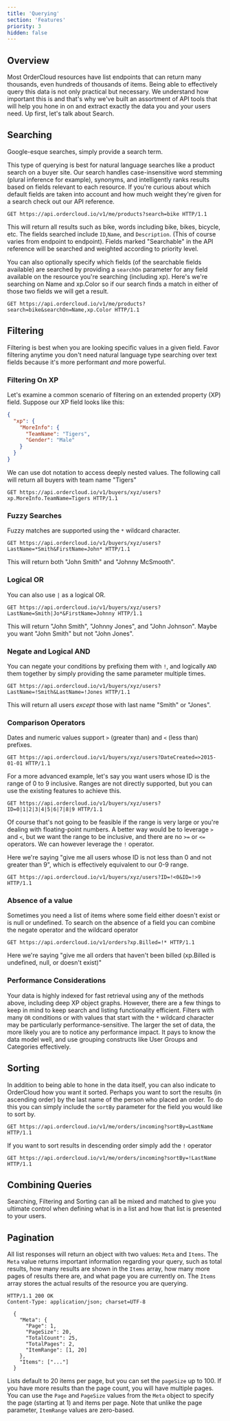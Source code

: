 ```yaml
---
title: 'Querying'
section: 'Features'
priority: 3
hidden: false
---
```



## Overview

Most OrderCloud resources have list endpoints that can return many thousands, even hundreds of thousands of items. Being able to effectively query this data is not only practical but necessary. We understand how important this is and that's why we've built an assortment of API tools that will help you hone in on and extract exactly the data you and your users need. Up first, let's talk about Search.

## Searching

Google-esque searches, simply provide a search term.

This type of querying is best for natural language searches like a product search on a buyer site. Our search handles case-insensitive word stemming (plural inference for example), synonyms, and intelligently ranks results based on fields relevant to each resource. If you're curious about which default fields are taken into account and how much weight they're given for a search check out our <Link to="/api-reference">API reference</Link>.

```http
GET https://api.ordercloud.io/v1/me/products?search=bike HTTP/1.1
```

This will return all results such as bike, words including bike, bikes, bicycle, etc. The fields searched include `ID`,`Name`, and `Description`. (This of course varies from endpoint to endpoint). Fields marked "Searchable" in the API reference will be searched and weighted according to priority level.

You can also optionally specify which fields (of the searchable fields available) are searched by providing a `searchOn` parameter for any field available on the resource you're searching (including xp). Here's we're searching on Name and xp.Color so if our search finds a match in either of those two fields we will get a result.

```http
GET https://api.ordercloud.io/v1/me/products?search=bike&searchOn=Name,xp.Color HTTP/1.1
```

## Filtering

Filtering is best when you are looking specific values in a given field. Favor filtering anytime you don't need natural language type searching over text fields because it's more performant _and_ more powerful.

### Filtering On XP

Let's examine a common scenario of filtering on an extended property (XP) field. Suppose our XP field looks like this:

```json
{
  "xp": {
    "MoreInfo": {
      "TeamName": "Tigers",
      "Gender": "Male"
    }
  }
}
```

We can use dot notation to access deeply nested values. The following call will return all buyers with team name "Tigers"

```http
GET https://api.ordercloud.io/v1/buyers/xyz/users?xp.MoreInfo.TeamName=Tigers HTTP/1.1
```

### Fuzzy Searches

Fuzzy matches are supported using the `*` wildcard character.

```http
GET https://api.ordercloud.io/v1/buyers/xyz/users?LastName=*Smith&FirstName=John* HTTP/1.1
```

This will return both "John Smith" and "Johnny McSmooth".

### Logical OR

You can also use `|` as a logical OR.

```http
GET https://api.ordercloud.io/v1/buyers/xyz/users?LastName=Smith|Jo*&FirstName=Johnny HTTP/1.1
```

This will return "John Smith", "Johnny Jones", and "John Johnson". Maybe you want "John Smith" but not "John Jones".

### Negate and Logical AND

You can negate your conditions by prefixing them with `!`, and logically `AND` them together by simply providing the same parameter multiple times.

```http
GET https://api.ordercloud.io/v1/buyers/xyz/users?LastName=!Smith&LastName=!Jones HTTP/1.1
```

This will return all users _except_ those with last name "Smith" or "Jones".

### Comparison Operators

Dates and numeric values support `>` (greater than) and `<` (less than) prefixes.

```http
GET https://api.ordercloud.io/v1/buyers/xyz/users?DateCreated=>2015-01-01 HTTP/1.1
```

For a more advanced example, let's say you want users whose ID is the range of 0 to 9 inclusive. Ranges are not directly supported, but you can use the existing features to achieve this.

```http
GET https://api.ordercloud.io/v1/buyers/xyz/users?ID=0|1|2|3|4|5|6|7|8|9 HTTP/1.1
```

Of course that's not going to be feasible if the range is very large or you're dealing with floating-point numbers. A better way would be to leverage `>` and `<`, but we want the range to be inclusive, and there are no `>=` or `<=` operators. We can however leverage the `!` operator.

Here we're saying "give me all users whose ID is not less than 0 and not greater than 9", which is effectively equivalent to our 0-9 range.

```http
GET https://api.ordercloud.io/v1/buyers/xyz/users?ID=!<0&ID=!>9 HTTP/1.1
```

### Absence of a value

Sometimes you need a list of items where some field either doesn't exist or is null or undefined. To search on the absence of a field you can combine the negate operator and the wildcard operator

```http
GET https://api.ordercloud.io/v1/orders?xp.Billed=!* HTTP/1.1
```

Here we're saying "give me all orders that haven't been billed (xp.Billed is undefined, null, or doesn't exist)"

### Performance Considerations

Your data is highly indexed for fast retrieval using any of the methods above, including deep XP object graphs. However, there are a few things to keep in mind to keep search and listing functionality efficient. Filters with many `OR` conditions or with values that start with the `*` wildcard character may be particularly performance-sensitive. The larger the set of data, the more likely you are to notice any performance impact. It pays to know the data model well, and use grouping constructs like User Groups and Categories effectively.

## Sorting

In addition to being able to hone in the data itself, you can also indicate to OrderCloud how you want it sorted. Perhaps you want to sort the results (in ascending order) by the last name of the person who placed an order. To do this you can simply include the `sortBy` parameter for the field you would like to sort by.

```http
GET https://api.ordercloud.io/v1/me/orders/incoming?sortBy=LastName HTTP/1.1
```

If you want to sort results in descending order simply add the `!` operator

```http
GET https://api.ordercloud.io/v1/me/orders/incoming?sortBy=!LastName HTTP/1.1
```

## Combining Queries

Searching, Filtering and Sorting can all be mixed and matched to give you ultimate control when defining what is in a list and how that list is presented to your users.

## Pagination

All list responses will return an object with two values: `Meta` and `Items`. The `Meta` value returns important information regarding your query, such as total results, how many results are shown in the `Items` array, how many more pages of results there are, and what page you are currently on. The `Items` array stores the actual results of the resource you are querying.

```http
HTTP/1.1 200 OK
Content-Type: application/json; charset=UTF-8

  {
    "Meta": {
      "Page": 1,
      "PageSize": 20,
      "TotalCount": 25,
      "TotalPages": 2,
      "ItemRange": [1, 20]
    },
    "Items": ["..."]
  }
```

Lists default to 20 items per page, but you can set the `pageSize` up to 100. If you have more results than the page count, you will have multiple pages. You can use the `Page` and `PageSize` values from the `Meta` object to specify the page (starting at 1) and items per page. Note that unlike the page parameter, `ItemRange` values are zero-based.
